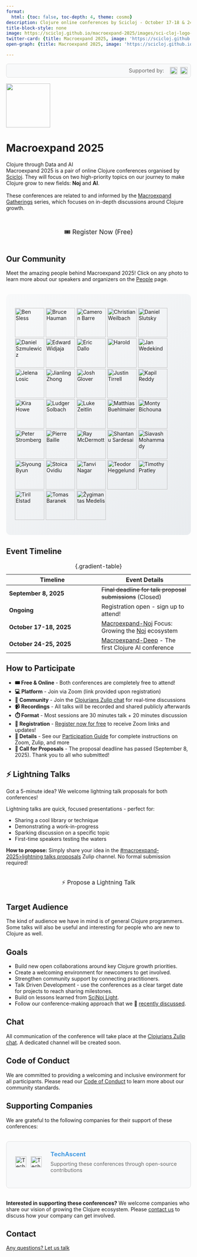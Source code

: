 ```yaml
---
format:
  html: {toc: false, toc-depth: 4, theme: cosmo}
description: Clojure online conferences by Scicloj - October 17-18 & 24-25, 2025
title-block-style: none
image: https://scicloj.github.io/macroexpand-2025/images/sci-cloj-logo-transparent.png
twitter-card: {title: Macroexpand 2025, image: 'https://scicloj.github.io/macroexpand-2025/images/sci-cloj-logo-transparent.png'}
open-graph: {title: Macroexpand 2025, image: 'https://scicloj.github.io/macroexpand-2025/images/sci-cloj-logo-transparent.png'}

---
```

<style></style><style>.printedClojure .sourceCode {
  background-color: transparent;
  border-style: none;
}
</style><style>.clay-limit-image-width .clay-image {max-width: 100%}
.clay-side-by-side .sourceCode {margin: 0}
.clay-side-by-side {margin: 1em 0}
</style>
<script src="index_files/md-default0.js" type="text/javascript"></script><script src="index_files/md-default1.js" type="text/javascript"></script>

```{=html}
<div style="display: flex; justify-content: flex-end; margin: 1rem 0; padding: 0.5rem; background: #f8f9fa; border-radius: 6px; border: 1px solid #e0e0e0;"><div style="display: flex; align-items: center; gap: 0.5rem;"><span style="font-size: 0.9rem; color: #666;">Supported by: </span><a href="#supporting-companies" key="techascent" style="display: inline-flex; align-items: center; gap: 0.5rem; margin-left: 0.5rem; text-decoration: none;"><img alt="TechAscent mark" src="images/ta-mark-red.svg" style="height: 20px; width: auto;" /><img alt="TechAscent logo" src="images/ta-type.svg" style="height: 20px; width: auto;" /></a></div></div>
```


![](images/sci-cloj-logo-transparent.svg){fig-alt="Scicloj logo" fig-align="center" width="120px"}


```{=html}
<div><style>
.people-gallery {
  display: flex;
  flex-wrap: wrap;
  gap: 8px;
  justify-content: center;
  margin: 2rem 0;
  padding: 1.5rem;
  background: linear-gradient(135deg, #f8f9fa 0%, #e9ecef 100%);
  border-radius: 12px;
}

.small-photo {
  width: 50px !important;
  height: 50px !important;
  border-radius: 50%;
  object-fit: cover;
  transition: transform 0.2s ease;
  border: 2px solid #fff;
  box-shadow: 0 2px 6px rgba(0,0,0,0.1);
}

.small-photo:hover {
  transform: scale(1.15);
}
</style><div class="main-page"><div class="conf-intro"><div class="conf-intro__title-wrapper"><h1 class="conf-intro__title">Macroexpand 2025</h1><div class="conf-intro__subtitle">Clojure through Data and AI</div></div></div><div class="conf-intro__description">Macroexpand 2025 is a pair of online Clojure conferences organised by <a href="https://scicloj.github.io/">Scicloj</a>. They will focus on two high-priority topics on our journey to make Clojure grow to new fields: <strong>Noj</strong> and <strong>AI</strong>.<br /><br />These conferences are related to and informed by the <a href="https://scicloj.github.io/docs/community/groups/macroexpand/">Macroexpand Gatherings</a> series, which focuses on in-depth discussions around Clojure growth.</div></div></div>
```



```{=html}
<div style="text-align: center; margin: 2rem 0;"><a aria-label="Register for Macroexpand 2025 conferences - opens in new window" class="btn btn-gradient" href="https://forms.gle/mQytpTua6RUPcMGb9" style="display: inline-block; text-decoration: none; font-size: 1.1rem; padding: 0.75rem 1.5rem;" target="_blank">🎟️ Register Now (Free)</a></div>
```



## Our Community

Meet the amazing people behind Macroexpand 2025! Click on any photo to learn more about our speakers and organizers on the [People](./people.html) page.

::: {.people-gallery}
[![Ben Sless](images/ben-sless.jpg){width="80px" height="80px" .person-photo}](./people.html#ben-sless)
[![Bruce Hauman](images/bruce-hauman.jpg){width="80px" height="80px" .person-photo}](./people.html#bruce-hauman)
[![Cameron Barre](images/cameron-barre.jpeg){width="80px" height="80px" .person-photo}](./people.html#cameron-barre)
[![Christian Weilbach](images/christian-weilbach.jpg){width="80px" height="80px" .person-photo}](./people.html#christian-weilbach)
[![Daniel Slutsky](images/daniel-slutsky.jpeg){width="80px" height="80px" .person-photo}](./people.html#daniel-slutsky)
[![Daniel Szmulewicz](images/daniel-szmulewicz.jpg){width="80px" height="80px" .person-photo}](./people.html#daniel-szmulewicz)
[![Edward Widjaja](images/edward-widjaja.jpg){width="80px" height="80px" .person-photo}](./people.html#edward-widjaja)
[![Eric Dallo](images/eric-dallo.jpeg){width="80px" height="80px" .person-photo}](./people.html#eric-dallo)
[![Harold](images/harold.jpeg){width="80px" height="80px" .person-photo}](./people.html#harold)
[![Jan Wedekind](images/jan-wedekind.png){width="80px" height="80px" .person-photo}](./people.html#jan-wedekind)
[![Jelena Losic](images/jelena-losic.jpeg){width="80px" height="80px" .person-photo}](./people.html#jelena-losic)
[![Jianling Zhong](images/jianling-zhong.jpeg){width="80px" height="80px" .person-photo}](./people.html#jianling-zhong)
[![Josh Glover](images/josh-glover.jpg){width="80px" height="80px" .person-photo}](./people.html#josh-glover)
[![Justin Tirrell](images/justin-tirrell.jpeg){width="80px" height="80px" .person-photo}](./people.html#justin-tirrell)
[![Kapil Reddy](images/kapil-reddy.png){width="80px" height="80px" .person-photo}](./people.html#kapil-reddyi)
[![Kira Howe](images/kira-howe.jpeg){width="80px" height="80px" .person-photo}](./people.html#kira-howe)
[![Ludger Solbach](images/ludger-solbach.jpg){width="80px" height="80px" .person-photo}](./people.html#ludger-solbach)
[![Luke Zeitlin](images/luke-zeitlin.jpg){width="80px" height="80px" .person-photo}](./people.html#luke-zeitlin)
[![Matthias Buehlmaier](images/matthias-buehlmaier.jpg){width="80px" height="80px" .person-photo}](./people.html#matthias-buehlmaier)
[![Monty Bichouna](images/monty-bichouna.jpeg){width="80px" height="80px" .person-photo}](./people.html#monty-bichouna)
[![Peter Stromberg](images/peter-stromberg.jpg){width="80px" height="80px" .person-photo}](./people.html#peter-stromberg)
[![Pierre Baille](images/pierre-baille.jpeg){width="80px" height="80px" .person-photo}](./people.html#pierre-baille)
[![Ray McDermott](images/ray-mcdermott.png){width="80px" height="80px" .person-photo}](./people.html#ray-mcdermott)
[![Shantanu Sardesai](images/shantanu-sardesai.jpeg){width="80px" height="80px" .person-photo}](./people.html#shantanu-sardesai)
[![Siavash Mohammady](images/siavash-mohammady.png){width="80px" height="80px" .person-photo}](./people.html#siavash-mohammady)
[![Siyoung Byun](images/siyoung-byun.jpg){width="80px" height="80px" .person-photo}](./people.html#siyoung-byun)
[![Stoica Ovidiu](images/stoica-ovidiu.png){width="80px" height="80px" .person-photo}](./people.html#stoica-ovidiu)
[![Tanvi Nagar](images/tanvi-nagar.jpg){width="80px" height="80px" .person-photo}](./people.html#tanvi-nagar)
[![Teodor Heggelund](images/teodor-heggelund.jpg){width="80px" height="80px" .person-photo}](./people.html#teodor-heggelund)
[![Timothy Pratley](images/timothy-pratley.jpg){width="80px" height="80px" .person-photo}](./people.html#timothy-pratley)
[![Tiril Elstad](images/tiril-elstad.png){width="80px" height="80px" .person-photo}](./people.html#tiril-elstad)
[![Tomas Baranek](images/tomas-baranek.jpg){width="80px" height="80px" .person-photo}](./people.html#tomas-baranek)
[![Žygimantas Medelis](images/zygimantas-medelis.jpeg){width="80px" height="80px" .person-photo}](./people.html#zygimantas-medelis)
:::




## Event Timeline

| **Timeline** | **Event Details** |
  |--|--|
  | **September 8, 2025** | ~~Final deadline for talk proposal submissions~~ (Closed) |
  | **Ongoing** | Registration open - sign up to attend! |
  | **October 17-18, 2025** | [Macroexpand-Noj](./macroexpand_noj.html) Focus: Growing the [Noj](https://scicloj.github.io/noj/) ecosystem |
  | **October 24-25, 2025** | [Macroexpand-Deep](./macroexpand_deep.html) - The first Clojure AI conference |
  
  : {.gradient-table}


## How to Participate

-  **🎟️ Free & Online** - Both conferences are completely free to attend!
- **💻 Platform** - Join via Zoom (link provided upon registration)
- **💬 Community** - Join the [Clojurians Zulip chat](https://scicloj.github.io/docs/community/chat/) for real-time discussions
- **📹 Recordings** - All talks will be recorded and shared publicly afterwards
- **⏱️ Format** - Most sessions are 30 minutes talk + 20 minutes discussion
- **📝 Registration** - [Register now for free](https://forms.gle/mQytpTua6RUPcMGb9) to receive Zoom links and updates!
- **📖 Details** - See our [Participation Guide](./participation.html) for complete instructions on Zoom, Zulip, and more
- **📢 Call for Proposals** - The proposal deadline has passed (September 8, 2025). Thank you to all who submitted!


## ⚡ Lightning Talks

Got a 5-minute idea? We welcome lightning talk proposals for both conferences!

Lightning talks are quick, focused presentations - perfect for:

- Sharing a cool library or technique
- Demonstrating a work-in-progress
- Sparking discussion on a specific topic
- First-time speakers testing the waters

**How to propose:** Simply share your idea in the [#macroexpand-2025>lightning talks proposals](https://clojurians.zulipchat.com/#narrow/channel/536233-macroexpand-2025/topic/lightning.20talks.20proposals/) Zulip channel. No formal submission required!


```{=html}
<div style="text-align: center; margin: 1.5rem 0;"><a aria-label="Propose a lightning talk on Zulip - opens in new window" class="btn btn-gradient" href="https://clojurians.zulipchat.com/#narrow/channel/536233-macroexpand-2025/topic/lightning.20talks.20proposals/" style="display: inline-block; text-decoration: none; font-size: 1rem; padding: 0.6rem 1.2rem;" target="_blank">⚡ Propose a Lightning Talk</a></div>
```



## Target Audience

The kind of audience we have in mind is of general Clojure programmers. Some talks will also be useful and interesting for people who are new to Clojure as well.


## Goals

* Build new open collaborations around key Clojure growth priorities.
* Create a welcoming environment for newcomers to get involved.
* Strengthen community support by connecting practitioners.
* Talk Driven Development - use the conferences as a clear target date for projects to reach sharing milestones.
* Build on lessons learned from [SciNoj Light](https://scicloj.github.io/scinoj-light-1/).
* Follow our conference-making approach that we 🎥 [recently discussed](https://www.youtube.com/watch?v=n6ICeRyXHsI).


## Chat

All communication of the conference will take place at the [Clojurians Zulip chat](https://scicloj.github.io/docs/community/chat/). A dedicated channel will be created soon.


## Code of Conduct

We are committed to providing a welcoming and inclusive environment for all participants. Please read our [Code of Conduct](./code_of_conduct.html) to learn more about our community standards.


## Supporting Companies {#supporting-companies}

We are grateful to the following companies for their support of these conferences:


```{=html}
<div style="margin: 2rem 0; padding: 1.5rem; background: #f8f9fa; border-radius: 8px; border: 1px solid #e0e0e0;"><div key="techascent" style="margin-bottom: 1rem; display: flex; align-items: center; gap: 1.5rem;"><div style="display: flex; align-items: center; gap: 0.75rem; flex-shrink: 0;"><a href="https://techascent.com/" target="_blank"><img alt="TechAscent mark" src="images/ta-mark-red.svg" style="height: 30px; width: auto;" /></a><a href="https://techascent.com/" target="_blank"><img alt="TechAscent logo" src="images/ta-type.svg" style="height: 30px; width: auto;" /></a></div><div><h3 style="margin: 0 0 0.5rem 0;"><a href="https://techascent.com/" style="color: #4299e1; text-decoration: none;" target="_blank">TechAscent</a></h3><p style="margin: 0; color: #666;">Supporting these conferences through open-source contributions</p></div></div></div>
```


**Interested in supporting these conferences?** We welcome companies who share our vision of growing the Clojure ecosystem. Please [contact us](https://scicloj.github.io/docs/community/contact/) to discuss how your company can get involved.


## Contact

[Any questions? Let us talk](https://scicloj.github.io/docs/community/contact/){class="btn btn-gradient" target="_blank"}